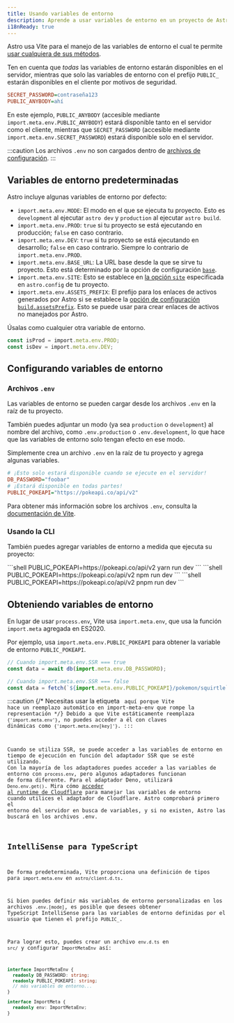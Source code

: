 ```yaml
---
title: Usando variables de entorno
description: Aprende a usar variables de entorno en un proyecto de Astro.
i18nReady: true
---
```



Astro usa Vite para el manejo de las variables de entorno el cual te permite [usar cualquiera de sus métodos](https://vitejs.dev/guide/env-and-mode.html).

Ten en cuenta que _todas_ las variables de entorno estarán disponibles en el servidor, mientras que solo las variables de entorno con el prefijo `PUBLIC_` estarán disponibles en el cliente por motivos de seguridad.

```ini title=".env"
SECRET_PASSWORD=contraseña123
PUBLIC_ANYBODY=ahí
```

En este ejemplo, `PUBLIC_ANYBODY` (accesible mediante `import.meta.env.PUBLIC_ANYBODY`) estará disponible tanto en el servidor como el cliente, mientras que `SECRET_PASSWORD` (accesible mediante `import.meta.env.SECRET_PASSWORD`) estará disponible solo en el servidor.

:::caution
Los archivos `.env` no son cargados dentro de [archivos de configuración](/es/guides/configuring-astro/#variables-de-entorno).
:::

## Variables de entorno predeterminadas

Astro incluye algunas variables de entorno por defecto:

- `import.meta.env.MODE`: El modo en el que se ejecuta tu proyecto. Esto es `development` al ejecutar `astro dev` y `production` al ejecutar `astro build`.
- `import.meta.env.PROD`: `true` si tu proyecto se está ejecutando en producción; `false` en caso contrario.
- `import.meta.env.DEV`: `true` si tu proyecto se está ejecutando en desarrollo; `false` en caso contrario. Siempre lo contrario de `import.meta.env.PROD`.
- `import.meta.env.BASE_URL`: La URL base desde la que se sirve tu proyecto. Esto está determinado por la opción de configuración [`base`](/es/reference/configuration-reference/#base).
- `import.meta.env.SITE`: Esto se establece en [la opción `site`](/es/reference/configuration-reference/#site) especificada en `astro.config` de tu proyecto.
- `import.meta.env.ASSETS_PREFIX`: El prefijo para los enlaces de activos generados por Astro si se establece la [opción de configuración `build.assetsPrefix`](/es/reference/configuration-reference/#buildassetsprefix). Esto se puede usar para crear enlaces de activos no manejados por Astro.

Úsalas como cualquier otra variable de entorno.

```ts utils.ts
const isProd = import.meta.env.PROD;
const isDev = import.meta.env.DEV;
```

## Configurando variables de entorno

### Archivos `.env`

Las variables de entorno se pueden cargar desde los archivos `.env` en la raíz de tu proyecto.

También puedes adjuntar un modo (ya sea `production` o `development`) al nombre del archivo, como `.env.production` o `.env.development`, lo que hace que las variables de entorno solo tengan efecto en ese modo.

Simplemente crea un archivo `.env` en la raíz de tu proyecto y agrega algunas variables.

```ini title=".env"
# ¡Esto solo estará disponible cuando se ejecute en el servidor!
DB_PASSWORD="foobar"
# ¡Estará disponible en todas partes!
PUBLIC_POKEAPI="https://pokeapi.co/api/v2"
```

Para obtener más información sobre los archivos `.env`, consulta la [documentación de Vite](https://vitejs.dev/guide/env-and-mode.html#env-files).

### Usando la CLI

También puedes agregar variables de entorno a medida que ejecuta su proyecto:

<PackageManagerTabs>
 <Fragment slot="yarn">
    ```shell
    PUBLIC_POKEAPI=https://pokeapi.co/api/v2 yarn run dev
    ```
 </Fragment>
 <Fragment slot="npm">
    ```shell
    PUBLIC_POKEAPI=https://pokeapi.co/api/v2 npm run dev
    ```
 </Fragment>
 <Fragment slot="pnpm">
    ```shell
    PUBLIC_POKEAPI=https://pokeapi.co/api/v2 pnpm run dev
    ```
 </Fragment>
</PackageManagerTabs>

## Obteniendo variables de entorno

En lugar de usar `process.env`, Vite usa `import.meta.env`, que usa la función `import.meta` agregada en ES2020.

Por ejemplo, usa `import.meta.env.PUBLIC_POKEAPI` para obtener la variable de entorno `PUBLIC_POKEAPI`.

```js /(?<!//.*)import.meta.env.[A-Z_]+/
// Cuando import.meta.env.SSR === true
const data = await db(import.meta.env.DB_PASSWORD);

// Cuando import.meta.env.SSR === false
const data = fetch(`${import.meta.env.PUBLIC_POKEAPI}/pokemon/squirtle`);
```

:::caution
{/* Necesitas usar la etiqueta <code> aquí porque Vite hace un reemplazo automático en import-meta-env que rompe la representación */}
Debido a que Vite estáticamente reemplaza <code>{'import.meta.env'}</code>, no puedes acceder a él con claves dinámicas como <code>{'import.meta.env[key]'}</code>.
:::

Cuando se utiliza SSR, se puede acceder a las variables de entorno en tiempo de ejecución en función del adaptador SSR que se esté utilizando. Con la mayoría de los adaptadores puedes acceder a las variables de entorno con `process.env`, pero algunos adaptadores funcionan de forma diferente. Para el adaptador Deno, utilizará `Deno.env.get()`. Mira cómo [acceder al runtime de Cloudflare](/es/guides/integrations-guide/cloudflare/#runtime-de-cloudflare) para manejar las variables de entorno cuando utilices el adaptador de Cloudflare. Astro comprobará primero el entorno del servidor en busca de variables, y si no existen, Astro las buscará en los archivos .env.

## IntelliSense para TypeScript

De forma predeterminada, Vite proporciona una definición de tipos para `import.meta.env` en `astro/client.d.ts`.

Si bien puedes definir más variables de entorno personalizadas en los archivos `.env.[mode]`, es posible que desees obtener TypeScript IntelliSense para las variables de entorno definidas por el usuario que tienen el prefijo `PUBLIC_`.

Para lograr esto, puedes crear un archivo `env.d.ts` en `src/` y configurar `ImportMetaEnv` así:

```ts title="src/env.d.ts"
interface ImportMetaEnv {
  readonly DB_PASSWORD: string;
  readonly PUBLIC_POKEAPI: string;
  // más variables de entorno...
}

interface ImportMeta {
  readonly env: ImportMetaEnv;
}
```

